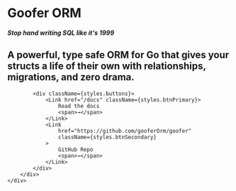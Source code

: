 
<div className={styles.container} style={{ height: "100%" }}>
	<div>
		<div className={styles.jumbotron}>
			<h1 className={styles.heading}>
				Goofer ORM
			</h1>
				<b><i>Stop hand writing SQL like it's 1999</i></b>
			<h2 className={styles.subheading}>
				A powerful, type safe ORM for Go that gives your structs a life of their own with relationships, migrations, and zero drama.
			</h2>


			<div className={styles.buttons}>
				<Link href="/docs" className={styles.btnPrimary}>
					Read the docs
					<span>→</span>
				</Link>
				<Link
					href="https://github.com/gooferOrm/goofer"
					className={styles.btnSecondary}
				>
					GitHub Repo
					<span>→</span>
				</Link>
			</div>
		</div>
	</div>
</div>
